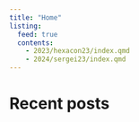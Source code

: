 ```yaml
---
title: "Home"
listing:
  feed: true
  contents:
    - 2023/hexacon23/index.qmd
    - 2024/sergei23/index.qmd
---
```


# Recent posts